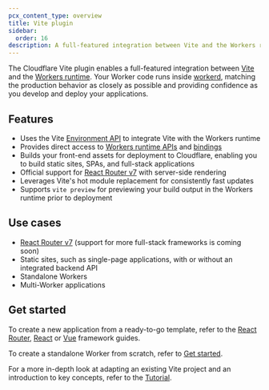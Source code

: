 ```yaml
---
pcx_content_type: overview
title: Vite plugin
sidebar:
  order: 16
description: A full-featured integration between Vite and the Workers runtime
---
```


The Cloudflare Vite plugin enables a full-featured integration between [Vite](https://vite.dev/) and the [Workers runtime](/workers/runtime-apis/).
Your Worker code runs inside [workerd](https://github.com/cloudflare/workerd), matching the production behavior as closely as possible and providing confidence as you develop and deploy your applications.

## Features

- Uses the Vite [Environment API](https://vite.dev/guide/api-environment) to integrate Vite with the Workers runtime
- Provides direct access to [Workers runtime APIs](/workers/runtime-apis/) and [bindings](/workers/runtime-apis/bindings/)
- Builds your front-end assets for deployment to Cloudflare, enabling you to build static sites, SPAs, and full-stack applications
- Official support for [React Router v7](https://reactrouter.com/) with server-side rendering
- Leverages Vite's hot module replacement for consistently fast updates
- Supports `vite preview` for previewing your build output in the Workers runtime prior to deployment

## Use cases

- [React Router v7](https://reactrouter.com/) (support for more full-stack frameworks is coming soon)
- Static sites, such as single-page applications, with or without an integrated backend API
- Standalone Workers
- Multi-Worker applications

## Get started

To create a new application from a ready-to-go template, refer to the [React Router](/workers/frameworks/framework-guides/react-router/), [React](/workers/frameworks/framework-guides/react/) or [Vue](/workers/frameworks/framework-guides/vue/) framework guides.

To create a standalone Worker from scratch, refer to [Get started](/workers/vite-plugin/get-started/).

For a more in-depth look at adapting an existing Vite project and an introduction to key concepts, refer to the [Tutorial](/workers/vite-plugin/tutorial/).
